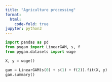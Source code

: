```yaml
---
title: "Agriculture processing"
format:
  html:
    code-fold: true
jupyter: python3
---
```


```python
import pandas as pd
from pygam import LinearGAM, s, f
from pygam.datasets import wage
```


```python
X, y = wage()
```


```python
gam = LinearGAM(s(0) + s(1) + f(2)).fit(X, y)
gam.summary()
```